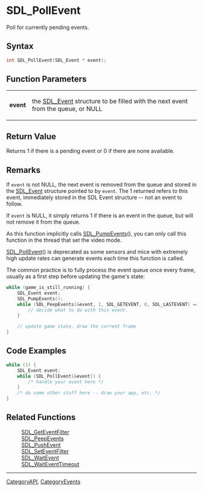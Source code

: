 = SDL_PollEvent =

Poll for currently pending events.

== Syntax ==

<syntaxhighlight lang='c'>
int SDL_PollEvent(SDL_Event * event);
</syntaxhighlight>

== Function Parameters ==

{|
|'''event'''
|the [[SDL_Event]] structure to be filled with the next event from the queue, or NULL
|}

== Return Value ==

Returns 1 if there is a pending event or 0 if there are none available.

== Remarks ==

If <code>event</code> is not NULL, the next event is removed from the queue
and stored in the [[SDL_Event]] structure pointed to by <code>event</code>.
The 1 returned refers to this event, immediately stored in the SDL Event
structure -- not an event to follow.

If <code>event</code> is NULL, it simply returns 1 if there is an event in
the queue, but will not remove it from the queue.

As this function implicitly calls [[SDL_PumpEvents]](), you can only call
this function in the thread that set the video mode.

[[SDL_PollEvent]]() is deprecated as some sensors and mice with extremely
high update rates can generate events each time this function is called.

The common practice is to fully process the event queue once every frame,
usually as a first step before updating the game's state:

<syntaxhighlight lang='c'>
while (game_is_still_running) {
    SDL_Event event;
    SDL_PumpEvents();
    while (SDL_PeepEvents(&event, 1, SDL_GETEVENT, 0, SDL_LASTEVENT) == 1) {
        // decide what to do with this event.
    }

    // update game state, draw the current frame
}
</syntaxhighlight>

== Code Examples ==

<syntaxhighlight lang='c++'>
while (1) {
    SDL_Event event;
    while (SDL_PollEvent(&event)) {
        /* handle your event here */
    }
    /* do some other stuff here -- draw your app, etc. */
}
</syntaxhighlight>

== Related Functions ==

:[[SDL_GetEventFilter]]
:[[SDL_PeepEvents]]
:[[SDL_PushEvent]]
:[[SDL_SetEventFilter]]
:[[SDL_WaitEvent]]
:[[SDL_WaitEventTimeout]]

----
[[CategoryAPI]], [[CategoryEvents]]



